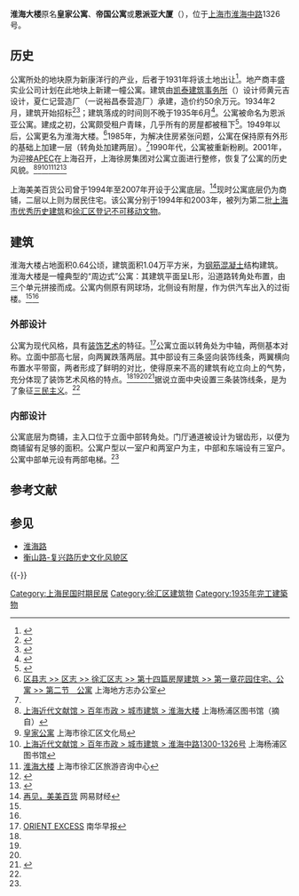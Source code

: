 {{上海市优秀历史建筑
|省区市 = 上海市
|名称 = 皇家公寓
|图片 = [[File:Huaihai_Mansion.jpg|250px]]
|编号 = 2-148
|时代 = 1931年
|所在 = [[上海市|上海市]][[徐汇区|徐汇区]][[淮海中路|淮海中路]]1326号
|公布 = 1994年
}}

'''淮海大楼'''原名'''皇家公寓'''、'''帝国公寓'''或'''恩派亚大厦'''（{{lang-en|'''Empire Mansions'''}}），位于[[上海市|上海市]][[淮海中路|淮海中路]]1326号。

== 历史 ==
公寓所处的地块原为新康洋行的产业，后者于1931年将该土地出让<ref>{{cite news|title=又一大地産成交|publisher=申报|date=1931-07-12}}</ref>。地产商丰盛实业公司计划在此地块上新建一幢公寓。建筑由[[凯泰建筑事务所|凯泰建筑事务所]]（{{lang-en|Kyetay Architects}}）设计师黄元吉设计，夏仁记营造厂（一说裕昌泰营造厂）承建，造价约50余万元。1934年2月，建筑开始招标<ref>{{cite news|title=黄元吉建築師設計之善鐘路公寓新屋繪圖|publisher=申报|date=1934-02-27}}</ref><ref>{{cite news|title=許欺取財曲折離奇　工程師詐財計畫非常精密　一紙支票竟輾轉取得現金|publisher=申报|date=1935-03-31}}</ref>；建筑落成的时间则不晚于1935年6月<ref>{{cite news|title=上海住宅建築趨勢之研究（下）|author=劉仲超|publisher=申报|date=1935-06-11}}</ref>。公寓被命名为恩派亚公寓。建成之初，公寓颇受租户青睐，几乎所有的房屋都被租下<ref>{{cite journal|title=上海霞飞路恩派亚大厦|publisher=中国建筑|volume=3|issue=4|year=1935|page=4}}</ref>。1949年以后，公寓更名为淮海大楼。<ref name="dfz">[http://www.shtong.gov.cn/newsite/node2/node4/node2249/xuhui/node38190/node38192/node38194/userobject1ai23315.html 区县志 >> 区志 >> 徐汇区志 >> 第十四篇房屋建筑 >> 第一章花园住宅、公寓 >> 第二节　公寓] {{Wayback|url=http://www.shtong.gov.cn/newsite/node2/node4/node2249/xuhui/node38190/node38192/node38194/userobject1ai23315.html |date=20160426003002 }}上海地方志办公室</ref>1985年，为解决住房紧张问题，公寓在保持原有外形的基础上加建一层（转角处加建两层）。<ref name=lch></ref>1990年代，公寓被重新粉刷。2001年，为迎接[[APEC|APEC]]在上海召开，上海徐房集团对公寓立面进行整修，恢复了公寓的历史风貌。<ref name=lch>[http://www.yplib.org.cn/structure/jdsh/bnsz/jz_73628_1.htm 	上海近代文献馆 > 百年市政 > 城市建筑 > 淮海大楼] {{Wayback|url=http://www.yplib.org.cn/structure/jdsh/bnsz/jz_73628_1.htm |date=20140810113129 }}上海杨浦区图书馆（摘自{{Cite book |author= 娄承浩、薛顺生 |year= 2008 |title= 《老上海经典公寓》 |publisher= 同济大学出版社 |isbn= 9787560831541 |page = }}）</ref><ref name="wh">[http://whj.xh.sh.cn/xhwh_website/HTML/xhwh/xhwh_wwbh_wbdw/Info/Detail_25751.htm 皇家公寓] {{Wayback|url=http://whj.xh.sh.cn/xhwh_website/HTML/xhwh/xhwh_wwbh_wbdw/Info/Detail_25751.htm |date=20140525200137 }}上海市徐汇区文化局</ref><ref name=yp>[http://www.yplib.org.cn/structure/jdsh/bnsz/jz_73826_1.htm 上海近代文献馆 > 百年市政 > 城市建筑 > 淮海中路1300-1326号] {{Wayback|url=http://www.yplib.org.cn/structure/jdsh/bnsz/jz_73826_1.htm |date=20140525222916 }}上海杨浦区图书馆</ref><ref>[http://www.qjtrip.com/info/ShowDetail.aspx?Id=2943 淮海大楼] {{Wayback|url=http://www.qjtrip.com/info/ShowDetail.aspx?Id=2943 |date=20180705151435 }}上海市徐汇区旅游咨询中心</ref><ref>{{Cite book |author=Tess Johnston |year=1994 |title= 《A last look: Western architecture in old Shanghai》 |publisher= Old China Hand Press |isbn= 978-9627872016 |page =78}}</ref><ref>{{cite book|section=张裕田|title=上海建筑施工志|sectionurl=http://www.shtong.gov.cn/newsite/node2/node2245/node69543/node69552/node69640/node69644/userobject1ai67891.html|publisher=上海社会科学出版社|year=1997|accessdate=2018-07-05|isbn=7-80618-378-7|archive-date=2019-04-20|archive-url=https://web.archive.org/web/20190420063110/http://www.shtong.gov.cn/newsite/node2/node2245/node69543/node69552/node69640/node69644/userobject1ai67891.html|dead-url=no}}</ref>

上海美美百货公司曾于1994年至2007年开设于公寓底层。<ref>[http://money.163.com/10/0114/13/5T08H7D200253G87.html 再见，美美百货] {{Wayback|url=http://money.163.com/10/0114/13/5T08H7D200253G87.html |date=20140525200935 }}网易财经</ref>现时公寓底层仍为商铺，二层以上则为居民住宅。该公寓分别于1994年和2003年，被列为第二批[[上海市优秀历史建筑|上海市优秀历史建筑]]和[[徐汇区登记不可移动文物列表|徐汇区登记不可移动文物]]。

== 建筑 ==
淮海大楼占地面积0.64公顷，建筑面积1.04万平方米，为[[钢筋混凝土|钢筋混凝土]]结构建筑。淮海大楼是一幢典型的“周边式”公寓：其建筑平面呈L形，沿道路转角处布置，由三个单元拼接而成。公寓内侧原有网球场，北侧设有附屋，作为供汽车出入的过街楼。<ref name=lch></ref><ref name="dfz" />

=== 外部设计 ===
公寓为现代风格，具有[[装饰艺术|装饰艺术]]的特征。<ref name=sc>[http://www.scmp.com/article/582568/orient-excess ORIENT EXCESS] {{Wayback|url=http://www.scmp.com/article/582568/orient-excess |date=20150924131711 }}南华早报</ref>公寓立面以转角处为中轴，两侧基本对称。立面中部高七层，向两翼跌落两层。其中部设有三条竖向装饰线条，两翼横向布置水平带窗，两者形成了鲜明的对比，使得原来不高的建筑有屹立向上的气势，充分体现了装饰艺术风格的特点。<ref name=lch></ref><ref name="wh" /><ref name="yp" /><ref>{{Cite book |author= 潘玲 |year= 2008 |title= 《Shanghai Style:Art and Design Between the Wars》 |publisher=  Long River Press |isbn= 9781592650781 |page =226}}</ref>据说立面中央设置三条装饰线条，是为了象征[[三民主义|三民主义]]。<ref name=sc></ref>

=== 内部设计 ===
公寓底层为商铺，主入口位于立面中部转角处。门厅通道被设计为锯齿形，以便为商铺留有足够的面积。公寓户型以一室户和两室户为主，中部和东端设有三室户。公寓中部单元设有两部电梯。<ref name=lch></ref>
== 参考文献 ==
{{Reflist|2}}

== 参见 ==
* [[淮海路_(上海)|淮海路]]
* [[衡山路-复兴路历史文化风貌区|衡山路-复兴路历史文化风貌区]]

{{-}}
{{上海市第二批优秀历史建筑}}
[[Category:上海民国时期民居|Category:上海民国时期民居]]
[[Category:徐汇区建筑物|Category:徐汇区建筑物]]
[[Category:1935年完工建築物|Category:1935年完工建築物]]